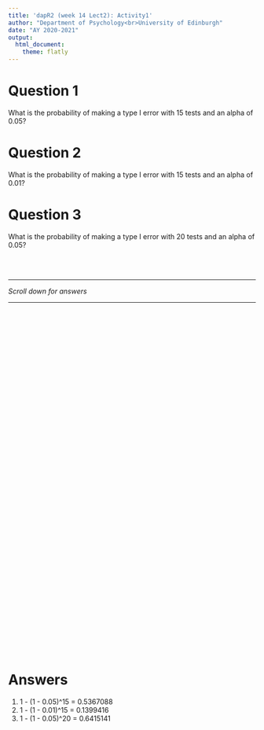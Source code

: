 ```yaml
---
title: 'dapR2 (week 14 Lect2): Activity1'
author: "Department of Psychology<br>University of Edinburgh"
date: "AY 2020-2021"
output:
  html_document:
    theme: flatly
---
```


# Question 1

What is the probability of making a type I error with 15 tests and an alpha of 0.05? 

# Question 2

What is the probability of making a type I error with 15 tests and an alpha of 0.01? 

# Question 3

What is the probability of making a type I error with 20 tests and an alpha of 0.05? 

<br>
<br>

---  

*Scroll down for answers*  
  
---

<div style="margin-bottom:750px;">

</div>




# Answers
1. 1 - (1 - 0.05)^15 = 0.5367088
2. 1 - (1 - 0.01)^15 = 0.1399416
3. 1 - (1 - 0.05)^20 = 0.6415141



